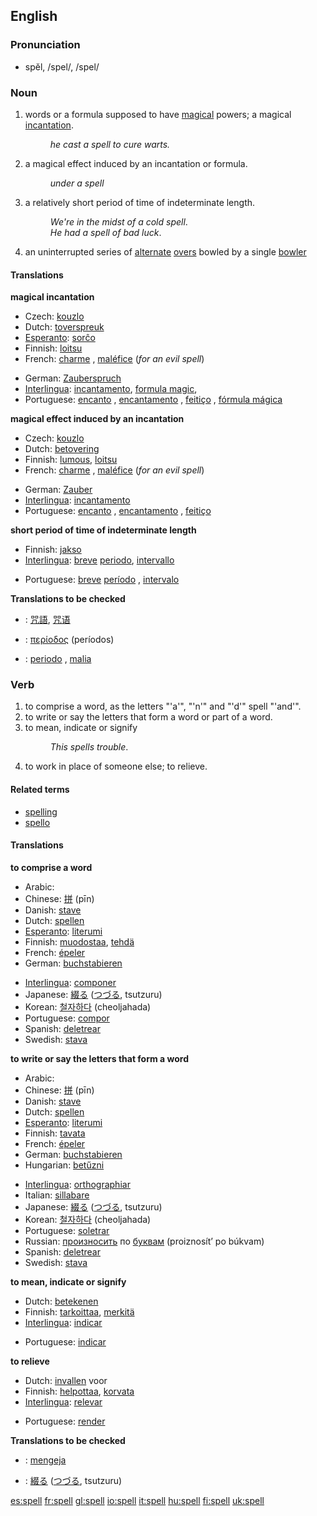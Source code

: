 ==English==

===Pronunciation===
*spĕl, /spel/, /spel/

===Noun===
{{en-noun|spell|spells}}

#words or a formula supposed to have [[magical]] powers; a magical [[incantation]].
#:''he cast a spell to cure warts.''
#a magical effect induced by an incantation or formula. 
#:''under a spell''
#a relatively short period of time of indeterminate length.
#:''We're in the midst of a cold spell''.
#:''He had a spell of bad luck''.
#{{cricket}} an uninterrupted series of [[alternate]] [[over]]s bowled by a single [[bowler]]

====Translations====
'''magical incantation'''
{{top}}
*Czech: [[kouzlo]]
*Dutch: [[toverspreuk]] {{f}}
*[[Esperanto]]: [[sorĉo]]
*Finnish: [[loitsu]]
*French: [[charme]] {{m}}, [[maléfice]] (''for an evil spell'')
{{mid}}
*German: [[Zauberspruch]] {{m}}
*[[Interlingua]]: [[incantamento]], [[formula magic]], 
*Portuguese: [[encanto]] {{m}}, [[encantamento]] {{m}}, [[feitiço]] {{m}}, [[fórmula mágica]] {{f}}
{{bottom}}

'''magical effect induced by an incantation'''
{{top}}
*Czech: [[kouzlo]]
*Dutch: [[betovering]] {{f}}
*Finnish: [[lumous]], [[loitsu]]
*French: [[charme]] {{m}}, [[maléfice]] (''for an evil spell'')
{{mid}}
*German: [[Zauber]] {{m}}
*[[Interlingua]]: [[incantamento]]
*Portuguese: [[encanto]] {{m}}, [[encantamento]] {{m}}, [[feitiço]] {{m}}
{{bottom}}

'''short period of time of indeterminate length'''
{{top}}
*Finnish: [[jakso]]
*[[Interlingua]]: [[breve]] [[periodo]], [[intervallo]]
{{mid}}
*Portuguese: [[breve]] [[período]] {{m}}, [[intervalo]] {{m}}
{{bottom}}

'''Translations to be checked'''
{{checktrans}}
*{{ttbc|Chinese}}: [[咒語]], [[咒语]]
*{{ttbc|Greek}}: [[περίοδος]] {{f}} (períodos)
*{{ttbc|Italian}}: [[periodo]] {{m}}, [[malia]] {{f}}

===Verb===
{{irregverb|'''to spell'''|'''[[spells]]'''|'''[[spelled]] '''or''' [[spelt]]'''|'''[[spelled]] '''or''' [[spelt]]'''|'''[[spelling]]'''}}

#to comprise a word, as the letters "'a'", "'n'" and "'d'" spell "'and'".
#to write or say the letters that form a word or part of a word. 
#to mean, indicate or signify
#:''This spells trouble''.
#to work in place of someone else; to relieve.

====Related terms====
*[[spelling]]
*[[spello]]

====Translations====
'''to comprise a word'''
{{top}}
*Arabic: {{ARchar|[[تهجئ]]}} {{Unicode|(tahájja’)}}
*Chinese: [[拼]] (pīn)
*Danish: [[stave]]
*Dutch: [[spellen]]
*[[Esperanto]]: [[literumi]]
*Finnish: [[muodostaa]], [[tehdä]]
*French: [[épeler]]
*German: [[buchstabieren]]
{{mid}}
*[[Interlingua]]: [[componer]]
*Japanese: [[綴る]] ([[つづる]], tsutzuru)
*Korean: [[철자하다]] (cheoljahada)
*Portuguese: [[compor]]
*Spanish: [[deletrear]]
*Swedish: [[stava]]
{{bottom}}

'''to write or say the letters that form a word'''
{{top}}
*Arabic: {{ARchar|[[تهجئ]]}} {{Unicode|(tahájja’)}}
*Chinese: [[拼]] (pīn)
*Danish: [[stave]]
*Dutch: [[spellen]]
*[[Esperanto]]: [[literumi]]
*Finnish: [[tavata]]
*French: [[épeler]]
*German: [[buchstabieren]]
*Hungarian: [[betűzni]]
{{mid}}
*[[Interlingua]]: [[orthographiar]]
*Italian: [[sillabare]]
*Japanese: [[綴る]] ([[つづる]], tsutzuru)
*Korean: [[철자하다]] (cheoljahada)
*Portuguese: [[soletrar]]
*Russian: [[произносить]] по [[буква|буквам]] (proiznosít’ po búkvam)
*Spanish: [[deletrear]]
*Swedish: [[stava]]
{{bottom}}

'''to mean, indicate or signify'''
{{top}}
*Dutch: [[betekenen]]
*Finnish: [[tarkoittaa]], [[merkitä]]
*[[Interlingua]]: [[indicar]]
{{mid}}
*Portuguese: [[indicar]]
{{bottom}}

'''to relieve'''
{{top}}
*Dutch: [[invallen]] voor
*Finnish: [[helpottaa]], [[korvata]] 
*[[Interlingua]]: [[relevar]]
{{mid}}
*Portuguese: [[render]]
{{bottom}}

'''Translations to be checked'''
{{checktrans}}
*{{ttbc|Indonesian}}: [[eja|mengeja]]
*{{ttbc|Japanese}}: [[綴る]] ([[つづる]], tsutzuru)

[[es:spell]]
[[fr:spell]]
[[gl:spell]]
[[io:spell]]
[[it:spell]]
[[hu:spell]]
[[fi:spell]]
[[uk:spell]]